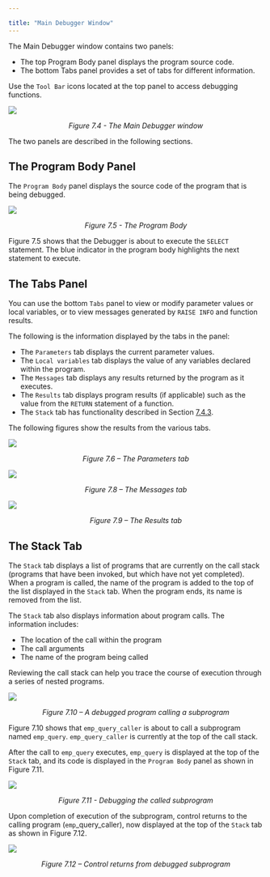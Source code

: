---

title: "Main Debugger Window"
---

<div id="main_debugger_window" class="registered_link"></div>

The Main Debugger window contains two panels:

- The top Program Body panel displays the program source code.
- The bottom Tabs panel provides a set of tabs for different information.

Use the `Tool Bar` icons located at the top panel to access debugging functions.

![](images/the_debugger_window2.png)

<center><i>Figure 7.4 - The Main Debugger window</i></center>

The two panels are described in the following sections.

## The Program Body Panel

The `Program Body` panel displays the source code of the program that is being debugged.

![](images/the_program_body.png)

<center><i>Figure 7.5 - The Program Body</i></center>

Figure 7.5 shows that the Debugger is about to execute the `SELECT` statement. The blue indicator in the program body highlights the next statement to execute.

## The Tabs Panel

You can use the bottom `Tabs` panel to view or modify parameter values or local variables, or to view messages generated by `RAISE INFO` and function results.

The following is the information displayed by the tabs in the panel:

- The `Parameters` tab displays the current parameter values.
- The `Local variables` tab displays the value of any variables declared within the program.
- The `Messages` tab displays any results returned by the program as it executes.
-  The `Results` tab displays program results (if applicable) such as the value from the `RETURN` statement of a function.
-  The `Stack` tab has functionality described in Section [7.4.3](https://www.enterprisedb.com/edb-docs/d/edb-postgres-advanced-server/user-guides/user-guide/11/EDB_Postgres_Advanced_Server_Guide.1.073.html#pID0E0QKB0HA).

The following figures show the results from the various tabs.

![](images/the_parameters_tab.png)

<center><i>Figure 7.6 – The Parameters tab</i></center>

![](images/the_local_variables_tab.png)

<center><i>Figure 7.8 – The Messages tab</i></center>

![](images/the_results_tab.png)

<center><i>Figure 7.9 – The Results tab</i></center>

## The Stack Tab

The `Stack` tab displays a list of programs that are currently on the call stack (programs that have been invoked, but which have not yet completed). When a program is called, the name of the program is added to the top of the list displayed in the `Stack` tab. When the program ends, its name is removed from the list.

The `Stack` tab also displays information about program calls. The information includes:

- The location of the call within the program
- The call arguments
- The name of the program being called

Reviewing the call stack can help you trace the course of execution through a series of nested programs.

![](images/a_debugged_program_calling_a_subprogram.png)

<center><i>Figure 7.10 – A debugged program calling a subprogram</i></center>

Figure 7.10 shows that `emp_query_caller` is about to call a subprogram named `emp_query`. `emp_query_caller` is currently at the top of the call stack.

After the call to `emp_query` executes, `emp_query` is displayed at the top of the `Stack` tab, and its code is displayed in the `Program Body` panel as shown in Figure 7.11.

![](images/debugging_the_called_subprogram.png)

<center><i>Figure 7.11 - Debugging the called subprogram</i></center>

Upon completion of execution of the subprogram, control returns to the calling program (`emp`_query_caller), now displayed at the top of the `Stack` tab as shown in Figure 7.12.

![](images/control_returns_from_debugged_subprogram.png)

<center><i>Figure 7.12 – Control returns from debugged subprogram</i></center>
